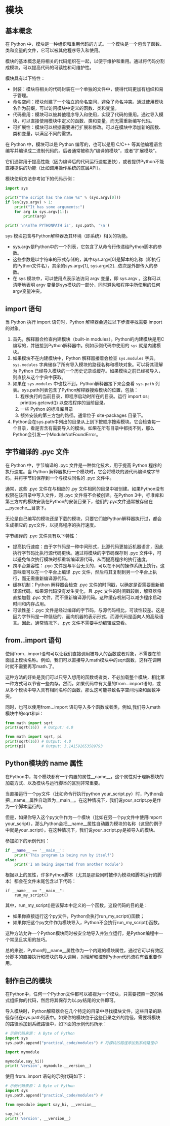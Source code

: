 # 模块
## 基本概念

在 Python 中，模块是一种组织和重用代码的方式。一个模块是一个包含了函数、类和变量的文件，它可以被其他程序导入和使用。

模块的基本概念是将相关的代码组织在一起，以便于维护和重用。通过将代码分割成模块，可以提高代码的可读性和可维护性。

模块具有以下特性：

- 封装：模块将相关的代码封装在一个单独的文件中，使得代码更加有组织和易于管理。
- 命名空间：模块创建了一个独立的命名空间，避免了命名冲突。通过使用模块名作为前缀，可以访问模块中定义的函数、类和变量。
- 代码重用：模块可以被其他程序导入和使用，实现了代码的重用。通过导入模块，可以直接使用模块中定义的函数、类和变量，而无需重新编写代码。
- 可扩展性：模块可以根据需要进行扩展和修改。可以在模块中添加新的函数、类和变量，以满足不同的需求。

在 Python 中，模块可以是 Python 编写的，也可以是用 C/C++ 等其他编程语言编写并编译成二进制代码的。后者通常被称为"编译的模块"，或者"扩展模块"。

它们通常用于提高性能（因为编译后的代码运行速度更快），或者提供Python不能直接提供的功能（比如调用操作系统的底层API）。

模块使用方法参考如下的代码示例：

```{python}

import sys

print("The script has the name %s" % (sys.argv[0]))
if len(sys.argv) > 1:
    print("It has some arguments:")
    for arg in sys.argv[1:]:
        print(arg)

print('\n\nThe PYTHONPATH is', sys.path, '\n')
```

sys 模块包含与Python解释器及其环境（即系统）相关的功能。

- sys.argv是Python中的一个列表，它包含了从命令行传递给Python脚本的参数。
- 这些参数是以字符串的形式存储的，其中sys.argv[0]是脚本的名称（即执行的Python文件名），其余的sys.argv[1], sys.argv[2]...依次是外部传入的参数。
- 在 sys 模块中，可以使用点表示法访问 argv 变量，即 sys.argv 。这样可以清晰地表明 argv 变量是sys模块的一部分，同时避免和程序中所使用的任何argv变量冲突。


## import 语句

当 Python 执行 import 语句时，Python 解释器会通过以下步骤寻找需要 import 的对象。

1. 首先，解释器会检查内建模块（built-in modules）。Python的内建模块是用C编写的，并链接到Python解释器中。例如示例代码中使用的 `sys` 就是内建模块。
2. 如果模块不在内建模块中，Python 解释器接着会检查 `sys.modules` 字典。`sys.modules` 字典储存了所有导入模块的路径名称和模块对象。可以将其理解为 Python 已经导入模块的一个历史记录或缓存。如果模块之前已经被导入，则直接从这个字典中获取。
3. 如果在 `sys.modules` 中也找不到，Python解释器接下来会查看 `sys.path` 列表。sys.path列表包含了Python解释器搜索模块的位置，包括：
   1. 程序执行的当前目录，即程序启动时所在的目录。运行 import os; print(os.getcwd()) 以查找程序的当前目录。
   2. 一些 Python 的标准库目录
   3. 额外安装的第三方包的路径。通常位于 site-packages 目录下。
4. Python会在sys.path中列出的目录从上到下按顺序搜索模块。它会检查每一个目录，看是否含有需要导入的模块。如果在所有目录中都找不到，那么Python会引发一个ModuleNotFoundError。

## 字节编译的 .pyc 文件

在 Python 中，字节编译的 .pyc 文件是一种优化技术，用于提高 Python 程序的执行速度。当 Python 解释器执行一个模块时，它会将模块的源代码编译成字节码，并将字节码保存到一个与模块同名的 .pyc 文件中。

通常，这些 .pyc 文件在与相应的 .py 文件相同的目录中被创建。如果Python没有权限在该目录中写入文件，则 .pyc 文件将不会被创建。在Python 3中，标准库和第三方库的模块安装在Python的安装目录下，他们的.pyc文件通常被存储在__pycache__目录下。

无论是自己编写的模块还是下载的模块，只要它们被Python解释器执行过，都会生成相应的.pyc文件，以提高程序的执行速度。

字节编译的 .pyc 文件具有以下特性：

- 提高执行速度：由于字节码是一种中间形式，比源代码更接近机器语言，因此执行字节码比执行源代码更快。通过将模块的字节码保存到 .pyc 文件中，可以避免每次执行模块时都重新编译源代码，从而提高程序的执行速度。
- 跨平台兼容性：.pyc 文件是与平台无关的，可以在不同的操作系统上执行。这意味着可以在一个平台上编译 .pyc 文件，然后将其复制到另一个平台上执行，而无需重新编译源代码。
- 缓存机制：Python 解释器会检查 .pyc 文件的时间戳，以确定是否需要重新编译源代码。如果源代码没有发生变化，且 .pyc 文件的时间戳较新，解释器将直接加载 .pyc 文件，而不重新编译源代码。这种缓存机制可以减少程序启动时间和内存占用。
- 可读性差：.pyc 文件是经过编译的字节码，与源代码相比，可读性较差。这是因为字节码是一种低级的、面向机器的表示形式，而源代码是面向人的高级语言。因此，通常情况下，.pyc 文件不需要手动编辑或查看。

## from..import 语句

使用from...import语句可以让我们直接调用被导入的函数或者对象，不需要在前面加上模块名称。例如，我们可以直接导入math模块中的sqrt函数，这样在调用时就不需要再写math.了。

这种方法的好处是我们可以只导入想用的函数或者类，不必加载整个模块，相比第一种方式可以节省一些内存。然而，如果代码中有大量的from...import语句，或从多个模块中导入具有相同名称的函数，那么这可能导致名字空间污染和函数冲突。

同时，也可以使用from...import 语句导入多个函数或者类，例如,我们导入math模块中的sqrt和pi：

```{python}
from math import sqrt
print(sqrt(16))  # Output: 4.0

from math import sqrt, pi
print(sqrt(16)) # Output: 4.0
print(pi)       # Output: 3.141592653589793

```

## Python模块的 __name__ 属性

在Python中，每个模块都有一个内置的属性__name__，这个属性对于理解模块的加载方式、以及模块与运行脚本的区别非常重要。

当直接运行一个py文件（比如命令行执行python your_script.py）时，Python会把__name__属性自动置为__main__。在这种情况下，我们说your_script.py是作为一个脚本运行的。

但是，如果你导入这个py文件作为一个模块（比如在另一个py文件中使用import your_script），那么Python会把__name__属性自动置为模块的名称（这里的例子中就是your_script）。在这种情况下，我们说your_script.py是被导入的模块。

参加如下的示例代码：

```{python}
if __name__ == '__main__':
    print('This program is being run by itself')
else:
    print('I am being imported from another module')
```

根据以上的属性，许多Python脚本（尤其是那些同时被作为模块和脚本运行的脚本）都会在文件末尾包含以下代码：

```
if __name__ == "__main__":
    run_my_script()
```

其中，run_my_script()是该脚本中定义的一个函数。这段代码的目的是：

- 如果你直接运行这个py文件，Python会执行run_my_script()函数；
- 如果你把这个py文件作为模块导入，Python不会执行run_my_script()函数。

这种方法允许一个Python模块同时被安全地导入并独立运行，是Python编程中一个常见且实用的技巧。


总的来说，Python的__name__属性作为一个内建的模块属性，通过它可以有效区分脚本的直接执行和模块的导入调用，对理解和控制Python代码流程有着重要作用。

## 制作自己的模块

在Python中，任何一个Python文件都可以被视为一个模块，只需要按照一定的格式组织你的代码，然后将其保存为以.py结尾的文件即可。

导入模块时，Python解释器会在几个特定的目录中寻找模块文件，这些目录的路径存储在sys.path列表中。如果你的模块位于这些目录之外的路径，需要将模块的路径添加到系统路径中，如下面的示例代码所示：
```{python}
# 示例代码来源： A Byte of Python
import sys
sys.path.append("practical_code/modules") # 将模块的路径添加到系统路径中

import mymodule

mymodule.say_hi()
print('Version', mymodule.__version__)

```

使用 from..import 语句的示例代码如下：

```{python}
# 示例代码来源： A Byte of Python
import sys
sys.path.append("practical_code/modules") #

from mymodule import say_hi, __version__

say_hi()
print('Version', __version__)
```